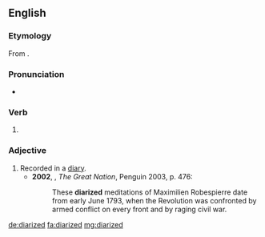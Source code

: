 ==English==
===Etymology===
From {{suffix|diarize|ed|lang=en}}.

===Pronunciation===
*{{a|UK}} {{IPA|/ˈdʌɪəɹʌɪzd/|lang=en}}

===Verb===
{{head|en}}

# {{en-past of|diarize}}

===Adjective===
{{en-adj}}

# Recorded in a [[diary]].
#*'''2002''', {{w|Colin Jones (historian)|Colin Jones}}, ''The Great Nation'', Penguin 2003, p. 476:
#*:These '''diarized''' meditations of Maximilien Robespierre date from early June 1793, when the Revolution was confronted by armed conflict on every front and by raging civil war.

[[de:diarized]]
[[fa:diarized]]
[[mg:diarized]]